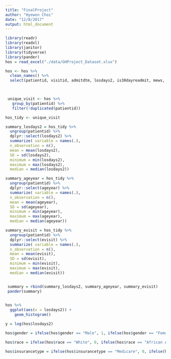 ```yaml
---
title: "FinalProject"
author: "Hyewon Choi"
date: "12/8/2017"
output: html_document
---
```


```r
library(readr)
library(readxl)
library(janitor)
library(tidyverse)
library(pander)
hos = read_excel("./data/GHProject_Dataset.xlsx") 

hos <- hos %>% 
  clean_names() %>% 
  select(patientid, visitid, admitdtm, losdays2, is30dayreadmit, mews, cindex, evisit, icu_flag, ageyear, gender, race, religion, maritalstatus, insurancetype, bmi:bpdiastolic)
  


 unique_visit <- hos %>% 
   group_by(patientid) %>% 
   filter(!duplicated(patientid))

hos_tidy <- unique_visit

summary_losdays2 = hos_tidy %>% 
  ungroup(patientid) %>% 
  dplyr::select(losdays2) %>%
  summarize( variable = names(.),
  n_observation = n(),
  mean = mean(losdays2),
  SD = sd(losdays2),
  minimum = min(losdays2),
  maximum = max(losdays2),
  median = median(losdays2))

summary_ageyear = hos_tidy %>% 
  ungroup(patientid) %>% 
  dplyr::select(ageyear) %>%
  summarize( variable = names(.),
  n_observation = n(),
  mean = mean(ageyear),
  SD = sd(ageyear),
  minimum = min(ageyear),
  maximum = max(ageyear),
  median = median(ageyear))

summary_evisit = hos_tidy %>% 
  ungroup(patientid) %>% 
  dplyr::select(evisit) %>%
  summarize( variable = names(.),
  n_observation = n(),
  mean = mean(evisit),
  SD = sd(evisit),
  minimum = min(evisit),
  maximum = max(evisit),
  median = median(evisit))


 summary = rbind(summary_losdays2, summary_ageyear, summary_evisit)
 pander(summary)
           
```

```r
hos %>%
  ggplot(aes(x = losdays2)) + 
    geom_histogram()

y = log(hos$losdays2)

hos$gender = ifelse(hos$gender == "Male", 1, ifelse(hos$gender == "Female", 0, NA))

hos$race = ifelse(hos$race == "White", 0, ifelse(hos$race == "African Amer/Black", 1, ifelse(hos$race == "Asian", 2, ifelse(hos$race == "Native Amer/Alaskan", 3, ifelse(hos$race == "Natv Hawaii/Pacf Isl", 4, ifelse(hos$race == "Other/Multiracial", 5, NA))))))

hos$insurancetype = ifelse(hos$insurancetype == "Medicare", 0, ifelse(hos$insurancetype == "Medicaid", 1, ifelse(hos$insurancetype == "Private", 2, ifelse(hos$insurancetype == "NA", 3, NA))))
```

